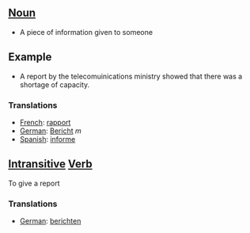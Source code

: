 ==[[Noun]]==

*A piece of information given to someone

==Example==

*A report by the telecomuinications ministry showed that there was a shortage of capacity.

===Translations===

*[[French]]: [[rapport]]
*[[German]]: [[Bericht]] ''m''
*[[Spanish]]: [[informe]]

==[[Intransitive]] [[Verb]]==
To give a report

===Translations===
*[[German]]: [[berichten]]